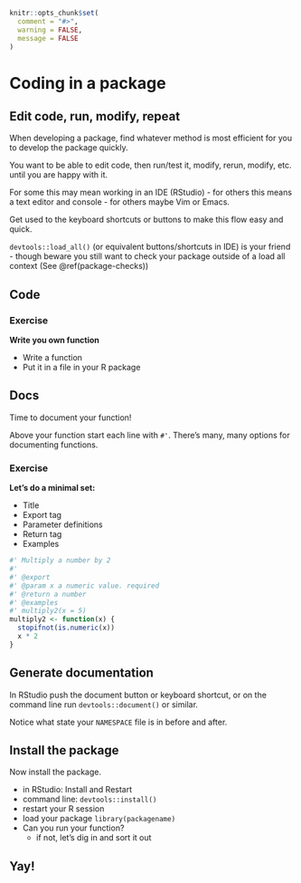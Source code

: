 ```r
knitr::opts_chunk$set(
  comment = "#>",
  warning = FALSE,
  message = FALSE
)
```


# Coding in a package {#write-some-code}

## Edit code, run, modify, repeat

When developing a package, find whatever method is most efficient for you 
to develop the package quickly. 

You want to be able to edit code, then run/test it, modify, rerun, modify, etc. 
until you are happy with it. 

For some this may mean working in an IDE (RStudio) - for others this means
a text editor and console - for others maybe Vim or Emacs. 

Get used to the keyboard shortcuts or buttons to make this flow easy and 
quick.

`devtools::load_all()` (or equivalent buttons/shortcuts in IDE) is your friend - though beware you still want to check your package outside of a load all context (See \@ref(package-checks))

## Code

### Exercise

__Write you own function__

* Write a function
* Put it in a file in your R package

## Docs

Time to document your function! 

Above your function start each line with `#'`. There's many, many 
options for documenting functions. 

### Exercise

__Let's do a minimal set:__

* Title
* Export tag
* Parameter definitions
* Return tag
* Examples

```r
#' Multiply a number by 2
#' 
#' @export
#' @param x a numeric value. required
#' @return a number
#' @examples
#' multiply2(x = 5)
multiply2 <- function(x) {
  stopifnot(is.numeric(x))
  x * 2
}
```

## Generate documentation

In RStudio push the document button or keyboard shortcut, or on the command line 
run `devtools::document()` or similar. 

Notice what state your `NAMESPACE` file is in before and after.

## Install the package

Now install the package. 

* in RStudio: Install and Restart
* command line: `devtools::install()`
* restart your R session
* load your package `library(packagename)`
* Can you run your function?
  * if not, let's dig in and sort it out

## Yay!

